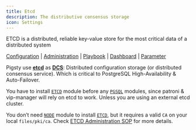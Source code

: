 ```yaml
---
title: Etcd
description: The distributive consensus storage
icon: Settings
---
```


ETCD is a distributed, reliable key-value store for the most critical data of a distributed system

[Configuration](/docs/etcd/#configuration) | [Administration](/docs/etcd/#administration) | [Playbook](/docs/etcd/#playbook) | [Dashboard](/docs/etcd/#dashboard) | [Parameter](/docs/etcd/#parameter)

Pigsty use [**etcd**](https://etcd.io/) as [**DCS**](https://patroni.readthedocs.io/en/latest/dcs_failsafe_mode.html): Distributed configuration storage (or distributed consensus service). Which is critical to PostgreSQL High-Availability & Auto-Failover.

You have to install [`ETCD`](/docs/etcd/) module before any [`PGSQL`](/docs/pgsql/) modules, since patroni & vip-manager will rely on etcd to work. Unless you are using an external etcd cluster.

You don’t need [`NODE`](/docs/node/) module to install [`ETCD`](/docs/etcd/), but it requires a valid `CA` on your local `files/pki/ca`. Check [ETCD Administration SOP](/docs/etcd/#administration) for more details.